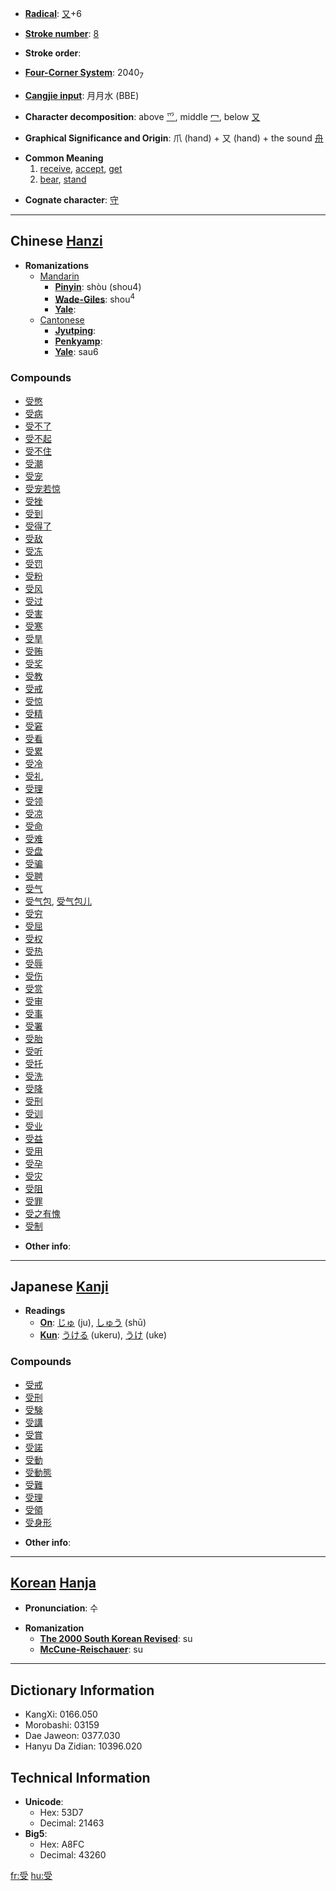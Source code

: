 * '''[[Wiktionary:Chinese radical index| Radical]]''': [[Wiktionary:Chinese radical index 又|又]]+6

* '''[[Wiktionary:Chinese total strokes index|Stroke number]]''': [[Wiktionary:Chinese total strokes index 8|8]]

* '''Stroke order''': 

* '''[[Wiktionary:Chinese four corner index|Four-Corner System]]''': 2040<sub>7</sub>

* '''[[Wiktionary:Chinese Cangjie index|Cangjie input]]''': 月月水 (BBE)

* '''Character decomposition''': above [[⺤]], middle [[冖]], below [[又]]

* '''Graphical Significance and Origin''': 爪 (hand) + 又 (hand) + the sound [[舟]]

* '''Common Meaning'''
*# [[receive]], [[accept]], [[get]]
*# [[bear]], [[stand]]

* '''Cognate character''': [[守]]

----

== Chinese [[Hanzi]] ==

* '''Romanizations'''
** [[Mandarin]]
*** '''[[Pinyin]]''': shòu (shou4)
*** '''[[Wade-Giles]]''': shou<sup>4</sup>
*** '''[[Yale]]''': 
**[[Cantonese]]
***'''[[Jyutping]]''':
***'''[[Penkyamp]]''': 
***'''[[Yale]]''': sau6

===Compounds===
*[[受憋]]
*[[受病]]
*[[受不了]]
*[[受不起]]
*[[受不住]]
*[[受潮]]
*[[受宠]]
*[[受宠若惊]]
*[[受挫]]
*[[受到]]
*[[受得了]]
*[[受敌]]
*[[受冻]]
*[[受罚]]
*[[受粉]]
*[[受风]]
*[[受过]]
*[[受害]]
*[[受寒]]
*[[受旱]]
*[[受贿]]
*[[受奖]]
*[[受教]]
*[[受戒]]
*[[受惊]]
*[[受精]]
*[[受窘]]
*[[受看]]
*[[受累]]
*[[受冷]]
*[[受礼]]
*[[受理]]
*[[受领]]
*[[受凉]]
*[[受命]]
*[[受难]]
*[[受盘]]
*[[受骗]]
*[[受聘]]
*[[受气]]
*[[受气包]], [[受气包儿]]
*[[受穷]]
*[[受屈]]
*[[受权]]
*[[受热]]
*[[受辱]]
*[[受伤]]
*[[受赏]]
*[[受审]]
*[[受事]]
*[[受署]]
*[[受胎]]
*[[受听]]
*[[受托]]
*[[受洗]]
*[[受降]]
*[[受刑]]
*[[受训]]
*[[受业]]
*[[受益]]
*[[受用]]
*[[受孕]]
*[[受灾]]
*[[受阻]]
*[[受罪]]
*[[受之有愧]]
*[[受制]]

* '''Other info''': 

----

== Japanese [[Kanji]] ==

* '''Readings'''
** '''[[On]]''': [[じゅ]] (ju), [[しゅう]] (shū)
** '''[[Kun]]''': [[うける]] (ukeru), [[うけ]] (uke)

===Compounds===
*[[受戒]]
*[[受刑]]
*[[受験]]
*[[受講]]
*[[受賞]]
*[[受諾]]
*[[受動]]
*[[受動態]]
*[[受難]]
*[[受理]]
*[[受領]]
*[[受身形]]

* '''Other info''':  

----

== [[Korean]] [[Hanja]] ==

* '''Pronunciation''': 수

* '''Romanization'''
** '''[[The 2000 South Korean Revised Romanization|The 2000 South Korean Revised]]''': su
** '''[[McCune-Reischauer]]''': su

----

== Dictionary Information ==

* KangXi: 0166.050
* Morobashi: 03159
* Dae Jaweon: 0377.030
* Hanyu Da Zidian: 10396.020

== Technical Information ==

* '''Unicode''':
** Hex: 53D7
** Decimal: 21463
* '''Big5''':
** Hex: A8FC
** Decimal: 43260

[[fr:受]]
[[hu:受]]